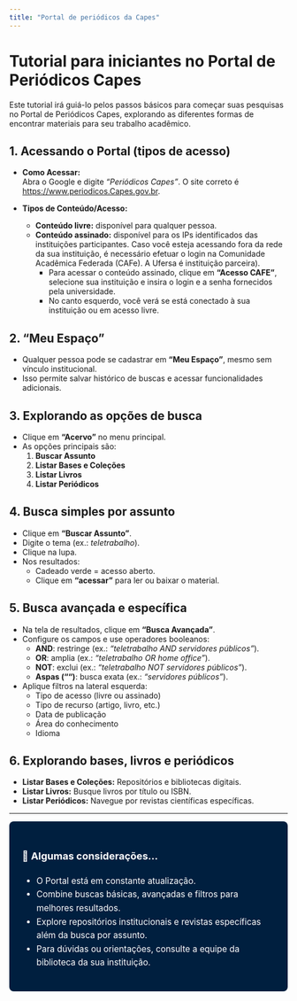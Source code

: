 ```yaml
---
title: "Portal de periódicos da Capes"
---
```


# Tutorial para iniciantes no Portal de Periódicos Capes

Este tutorial irá guiá-lo pelos passos básicos para começar suas pesquisas no Portal de Periódicos Capes, explorando as diferentes formas de encontrar materiais para seu trabalho acadêmico.

## 1. Acessando o Portal (tipos de acesso)

- **Como Acessar:**  
  Abra o Google e digite _"Periódicos Capes"_. O site correto é [https://www.periodicos.Capes.gov.br](https://www.periodicos.Capes.gov.br).

- **Tipos de Conteúdo/Acesso:**
  - **Conteúdo livre:** disponível para qualquer pessoa.
  - **Conteúdo assinado:** disponível para os IPs identificados das instituições participantes. Caso você esteja acessando fora da rede da sua instituição, é necessário efetuar o login na Comunidade Acadêmica Federada (CAFe). A Ufersa é instituição parceira).
    - Para acessar o conteúdo assinado, clique em **"Acesso CAFE"**, selecione sua instituição e insira o login e a senha fornecidos pela universidade.
    - No canto esquerdo, você verá se está conectado à sua instituição ou em acesso livre.

## 2. "Meu Espaço"

- Qualquer pessoa pode se cadastrar em **"Meu Espaço"**, mesmo sem vínculo institucional.
- Isso permite salvar histórico de buscas e acessar funcionalidades adicionais.

## 3. Explorando as opções de busca

- Clique em **"Acervo"** no menu principal.
- As opções principais são:
  1. **Buscar Assunto**
  2. **Listar Bases e Coleções**
  3. **Listar Livros**
  4. **Listar Periódicos**

## 4. Busca simples por assunto

- Clique em **"Buscar Assunto"**.
- Digite o tema (ex.: _teletrabalho_).
- Clique na lupa.
- Nos resultados:
  - Cadeado verde = acesso aberto.
  - Clique em **"acessar"** para ler ou baixar o material.

## 5. Busca avançada e específica

- Na tela de resultados, clique em **"Busca Avançada"**.
- Configure os campos e use operadores booleanos:
  - **AND**: restringe (ex.: _"teletrabalho AND servidores públicos"_).
  - **OR**: amplia (ex.: _"teletrabalho OR home office"_).
  - **NOT**: exclui (ex.: _"teletrabalho NOT servidores públicos"_).
  - **Aspas ("")**: busca exata (ex.: _"servidores públicos"_).

- Aplique filtros na lateral esquerda:
  - Tipo de acesso (livre ou assinado)
  - Tipo de recurso (artigo, livro, etc.)
  - Data de publicação
  - Área do conhecimento
  - Idioma

## 6. Explorando bases, livros e periódicos

- **Listar Bases e Coleções:** Repositórios e bibliotecas digitais.
- **Listar Livros:** Busque livros por título ou ISBN.
- **Listar Periódicos:** Navegue por revistas científicas específicas.

---

<div style="background-color:#001f3f; color:#ffffff; padding: 1.5em; border-radius: 8px; font-size: 1.1em; line-height: 1.6;">

### 📌 Algumas considerações...
  
- O Portal está em constante atualização.
- Combine buscas básicas, avançadas e filtros para melhores resultados.
- Explore repositórios institucionais e revistas específicas além da busca por assunto.
- Para dúvidas ou orientações, consulte a equipe da biblioteca da sua instituição.

</div>
